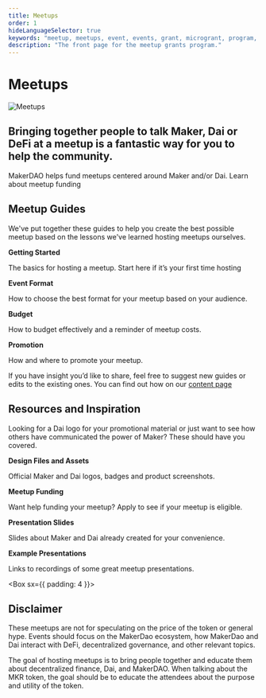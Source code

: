 ```yaml
---
title: Meetups
order: 1
hideLanguageSelector: true
keywords: "meetup, meetups, event, events, grant, microgrant, program, help, local"
description: "The front page for the meetup grants program."
---
```


# Meetups

<InfoBlock>


![Meetups](/images/illustrations/Tall-3.png)

<Box>


## Bringing together people to talk Maker, Dai or DeFi at a meetup is a fantastic way for you to help the community.

</Box>


</InfoBlock>


<Callout icon="lightbulb">


MakerDAO helps fund meetups centered around Maker and/or Dai. <Link to="/funding/meetup-funding/">Learn about meetup funding</Link>

</Callout>


## Meetup Guides

We've put together these guides to help you create the best possible meetup based on the lessons we've learned hosting meetups ourselves.

<List>


<Link to="/contribute/meetups/getting-started-guide/">


**Getting Started**

The basics for hosting a meetup. Start here if it’s your first time hosting

</Link>


<Link to="/contribute/meetups/event-formats-guide/">


**Event Format**

How to choose the best format for your meetup based on your audience.

</Link>


<Link to="/contribute/meetups/budget-guide/">


**Budget**

How to budget effectively and a reminder of meetup costs.

</Link>


<Link to="/contribute/meetups/promotion-guide/">


**Promotion**

How and where to promote your meetup.

</Link>


</List>


<Callout icon="pencil">


If you have insight you’d like to share, feel free to suggest new guides or edits to the existing ones. You can find out how on our [content page](/contribute/content/)

</Callout>


## Resources and Inspiration

Looking for a Dai logo for your promotional material or just want to see how others have communicated the power of Maker? These should have you covered.

<List>


<Link to="https://www.notion.so/makerdao/Maker-Brand-ac517c82ff9a43089d0db5bb2ee045a4">


**Design Files and Assets**

Official Maker and Dai logos, badges and product screenshots.

</Link>


<Link to="/funding/meetup-funding/">


**Meetup Funding**

Want help funding your meetup? Apply to see if your meetup is eligible.

</Link>


<Link to="https://www.notion.so/makerdao/Maker-Brand-ac517c82ff9a43089d0db5bb2ee045a4">


**Presentation Slides**

Slides about Maker and Dai already created for your convenience.

</Link>


<Link to="https://github.com/makerdao/awesome-makerdao#videos">


**Example Presentations**

Links to recordings of some great meetup presentations.

</Link>


</List>


<Box sx={{ padding: 4 }}>


<Column>


<Box>


## Disclaimer

These meetups are not for speculating on the price of the token or general hype. Events should focus on the MakerDao ecosystem, how MakerDao and Dai interact with DeFi, decentralized governance, and other relevant topics.

The goal of hosting meetups is to bring people together and educate them about decentralized finance, Dai, and MakerDAO. When talking about the MKR token, the goal should be to educate the attendees about the purpose and utility of the token.

</Box>


</Column>


</Box>

